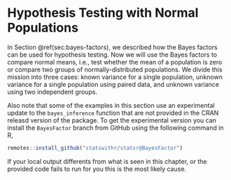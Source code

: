# Hypothesis Testing with Normal Populations

In Section \@ref(sec:bayes-factors), we described how the Bayes factors can be used for hypothesis testing. Now we will use the Bayes factors to compare normal means, i.e., test whether the mean of a population is zero or compare two groups of normally-distributed populations. We divide this mission into three cases: known variance for a single population, unknown variance for a single population using paired data, and unknown variance using two independent groups.

Also note that some of the examples in this section use an experimental update to the `bayes_inference` function that are not provided in the CRAN releasd version of the package. To get the experimental version you can install the `BayesFactor` branch from GitHub using the following command in R,
```r
remotes::install_github("statswithr/statsr@BayesFactor")
```
If your local output differents from what is seen in this chapter, or the provided code fails to run for you this is the most likely cause.



